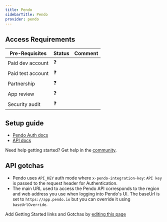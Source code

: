 ```yaml
---
title: Pendo
sidebarTitle: Pendo
provider: pendo
---
```



<Overview />
<PreBuiltTooling provider={providers[pageMetadata.provider]} />
<PreBuiltUseCases />

## Access Requirements
| Pre-Requisites | Status | Comment|
| - | - | - |
| Paid dev account | ❓ |  |
| Paid test account | ❓ |  |
| Partnership | ❓ | |
| App review | ❓ |  |
| Security audit | ❓ | |



## Setup guide

-   [Pendo Auth docs](https://engageapi.pendo.io/#getting-started)
-   [API docs](https://engageapi.pendo.io/#pendo-api-overview)

<Tip>Need help getting started? Get help in the [community](https://nango.dev/slack).</Tip>

## API gotchas

- Pendo uses `API_KEY` auth mode where `x-pendo-integration-key`: `API key` is passed to the request header for Authentication.
- The main URL used to access the Pendo API corresponds to the region and web address you use when logging into Pendo's UI. The baseUrl is set to `https://app.pendo.io` but you can override it using `baseUrlOverride`.

<Note>Add Getting Started links and Gotchas by [editing this page](https://github.com/nangohq/nango/tree/master/docs-v2/integrations/all/pendo.mdx)</Note>